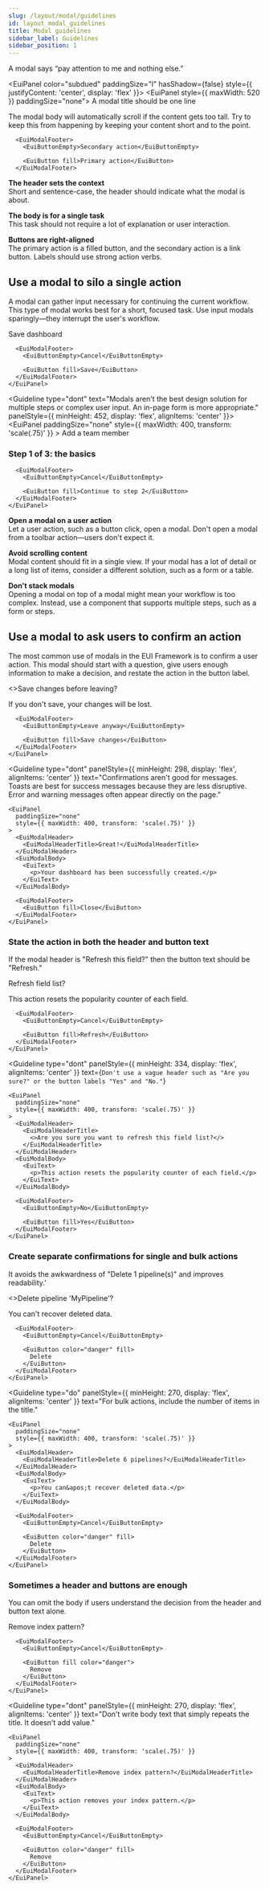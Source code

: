 ```yaml
---
slug: /layout/modal/guidelines
id: layout_modal_guidelines
title: Modal guidelines
sidebar_label: Guidelines
sidebar_position: 1
---
```



A modal says “pay attention to me and nothing else.”

<EuiPanel color="subdued" paddingSize="l" hasShadow={false} style={{ justifyContent: 'center', display: 'flex' }}>
  <EuiPanel style={{ maxWidth: 520 }} paddingSize="none">
    <EuiModalHeader>
        <EuiModalHeaderTitle>
          A modal title should be one line
        </EuiModalHeaderTitle>
      </EuiModalHeader>
      <EuiModalBody>
        <EuiText>
          <p>
            The modal body will automatically scroll if the content gets too
            tall. Try to keep this from happening by keeping your content
            short and to the point.
          </p>
        </EuiText>
      </EuiModalBody>

      <EuiModalFooter>
        <EuiButtonEmpty>Secondary action</EuiButtonEmpty>

        <EuiButton fill>Primary action</EuiButton>
      </EuiModalFooter>
  </EuiPanel>
</EuiPanel>

**The header sets the context**<br /> Short and sentence-case, the header should indicate what the modal is about.

**The body is for a single task**<br /> This task should not require a lot of explanation or user interaction.

**Buttons are right-aligned**<br /> The primary action is a filled button, and the secondary action is a link button. Labels should use strong action verbs.

## Use a modal to silo a single action

A modal can gather input necessary for continuing the current workflow. This type of modal works best for a short, focused task. Use input modals sparingly—they interrupt the user's workflow.

<EuiFlexGroup gutterSize="m">
  <Guideline type="do" text="A save action is a good use case for a modal. The meaning is clear and the content is simple." panelPadding="m" panelStyle={{ minHeight: 452, display: 'flex', alignItems: 'center' }}>
    <EuiPanel
      paddingSize="none"
      style={{ maxWidth: 400, transform: 'scale(.75)' }}
    >
      <EuiModalHeader>
        <EuiModalHeaderTitle>Save dashboard</EuiModalHeaderTitle>
      </EuiModalHeader>
      <EuiModalBody>
        <EuiFormRow label="Name">
          <EuiFieldText />
        </EuiFormRow>
        <EuiFormRow label="Description">
          <EuiTextArea />
        </EuiFormRow>
      </EuiModalBody>

      <EuiModalFooter>
        <EuiButtonEmpty>Cancel</EuiButtonEmpty>

        <EuiButton fill>Save</EuiButton>
      </EuiModalFooter>
    </EuiPanel>
  </Guideline>

  <Guideline type="dont" text="Modals aren't the best design solution for multiple steps or complex user input. An in-page form is more appropriate." panelStyle={{ minHeight: 452, display: 'flex', alignItems: 'center' }}>
    <EuiPanel
      paddingSize="none"
      style={{ maxWidth: 400, transform: 'scale(.75)' }}
    >
      <EuiModalHeader>
        <EuiModalHeaderTitle>Add a team member</EuiModalHeaderTitle>
      </EuiModalHeader>
      <EuiModalBody>
        <EuiTitle size="s">
          <h3>Step 1 of 3: the basics</h3>
        </EuiTitle>
        <EuiSpacer />
        <EuiFormRow label="Name">
          <EuiFieldText />
        </EuiFormRow>
        <EuiFormRow label="Email">
          <EuiFieldText />
        </EuiFormRow>
      </EuiModalBody>

      <EuiModalFooter>
        <EuiButtonEmpty>Cancel</EuiButtonEmpty>

        <EuiButton fill>Continue to step 2</EuiButton>
      </EuiModalFooter>
    </EuiPanel>
  </Guideline>
</EuiFlexGroup>

**Open a modal on a user action**<br />Let a user action, such as a button click, open a modal. Don't open a modal from a toolbar action—users don't expect it.

**Avoid scrolling content**<br />Modal content should fit in a single view. If your modal has a lot of detail or a long list of items, consider a different solution, such as a form or a table.

**Don't stack modals**<br />Opening a modal on top of a modal might mean your workflow is too complex. Instead, use a component that supports multiple steps, such as a form or steps.

## Use a modal to ask users to confirm an action

The most common use of modals in the EUI Framework is to confirm a user action. This modal should start with a question, give users enough information to make a decision, and restate the action in the button label.

<EuiFlexGroup gutterSize="m">
  <Guideline
    type="do"
    panelPadding="m"
    panelStyle={{ minHeight: 298, display: 'flex', alignItems: 'center' }}
    text="Use a modal for confirmation when the user might lose data. For the body text, use one to two short sentences that explain the consequences."
  >
    <EuiPanel
      paddingSize="none"
      style={{ maxWidth: 400, transform: 'scale(.75)' }}
    >
      <EuiModalHeader>
        <EuiModalHeaderTitle>
          <>Save changes before leaving?</>
        </EuiModalHeaderTitle>
      </EuiModalHeader>
      <EuiModalBody>
        <EuiText>
          <p>If you don&apos;t save, your changes will be lost.</p>
        </EuiText>
      </EuiModalBody>

      <EuiModalFooter>
        <EuiButtonEmpty>Leave anyway</EuiButtonEmpty>

        <EuiButton fill>Save changes</EuiButton>
      </EuiModalFooter>
    </EuiPanel>
  </Guideline>

  <Guideline
    type="dont"
    panelStyle={{ minHeight: 298, display: 'flex', alignItems: 'center' }}
    text="Confirmations aren't good for messages. Toasts are best for success messages because they are less disruptive. Error and warning messages often appear directly on the page."
  >
    <EuiPanel
      paddingSize="none"
      style={{ maxWidth: 400, transform: 'scale(.75)' }}
    >
      <EuiModalHeader>
        <EuiModalHeaderTitle>Great!</EuiModalHeaderTitle>
      </EuiModalHeader>
      <EuiModalBody>
        <EuiText>
          <p>Your dashboard has been successfully created.</p>
        </EuiText>
      </EuiModalBody>

      <EuiModalFooter>
        <EuiButton fill>Close</EuiButton>
      </EuiModalFooter>
    </EuiPanel>
  </Guideline>
</EuiFlexGroup>

### State the action in both the header and button text

If the modal header is "Refresh this field?" then the button text should be "Refresh."

<EuiFlexGroup gutterSize="m">
  <Guideline
    type="do"
    panelPadding="m"
    panelStyle={{ minHeight: 334, display: 'flex', alignItems: 'center' }}
    text="Use the same action verbs in the header and button text."
  >
    <EuiPanel
      paddingSize="none"
      style={{ maxWidth: 400, transform: 'scale(.75)' }}
    >
      <EuiModalHeader>
        <EuiModalHeaderTitle>Refresh field list?</EuiModalHeaderTitle>
      </EuiModalHeader>
      <EuiModalBody>
        <EuiText>
          <p>This action resets the popularity counter of each field.</p>
        </EuiText>
      </EuiModalBody>

      <EuiModalFooter>
        <EuiButtonEmpty>Cancel</EuiButtonEmpty>

        <EuiButton fill>Refresh</EuiButton>
      </EuiModalFooter>
    </EuiPanel>
  </Guideline>

  <Guideline
    type="dont"
    panelStyle={{ minHeight: 334, display: 'flex', alignItems: 'center' }}
    text={`Don't use a vague header such as "Are you sure?" or the button labels "Yes" and "No."`}
  >
    <EuiPanel
      paddingSize="none"
      style={{ maxWidth: 400, transform: 'scale(.75)' }}
    >
      <EuiModalHeader>
        <EuiModalHeaderTitle>
          <>Are you sure you want to refresh this field list?</>
        </EuiModalHeaderTitle>
      </EuiModalHeader>
      <EuiModalBody>
        <EuiText>
          <p>This action resets the popularity counter of each field.</p>
        </EuiText>
      </EuiModalBody>

      <EuiModalFooter>
        <EuiButtonEmpty>No</EuiButtonEmpty>

        <EuiButton fill>Yes</EuiButton>
      </EuiModalFooter>
    </EuiPanel>
  </Guideline>
</EuiFlexGroup>

### Create separate confirmations for single and bulk actions

It avoids the awkwardness of "Delete 1 pipeline(s)" and improves readability.'

<EuiFlexGroup gutterSize="m">
  <Guideline
    type="do"
    panelPadding="m"
    panelStyle={{ minHeight: 270, display: 'flex', alignItems: 'center' }}
    text="Asking users to delete a single item should include the item name in the title, if possible. Use single quotes around the name if it helps clarify meaning."
  >
    <EuiPanel
      paddingSize="none"
      style={{ maxWidth: 400, transform: 'scale(.75)' }}
    >
      <EuiModalHeader>
        <EuiModalHeaderTitle>
          <>Delete pipeline &apos;MyPipeline&apos;?</>
        </EuiModalHeaderTitle>
      </EuiModalHeader>
      <EuiModalBody>
        <EuiText>
          <p>You can&apos;t recover deleted data.</p>
        </EuiText>
      </EuiModalBody>

      <EuiModalFooter>
        <EuiButtonEmpty>Cancel</EuiButtonEmpty>

        <EuiButton color="danger" fill>
          Delete
        </EuiButton>
      </EuiModalFooter>
    </EuiPanel>
  </Guideline>

  <Guideline
    type="do"
    panelStyle={{ minHeight: 270, display: 'flex', alignItems: 'center' }}
    text="For bulk actions, include the number of items in the title."
  >
    <EuiPanel
      paddingSize="none"
      style={{ maxWidth: 400, transform: 'scale(.75)' }}
    >
      <EuiModalHeader>
        <EuiModalHeaderTitle>Delete 6 pipelines?</EuiModalHeaderTitle>
      </EuiModalHeader>
      <EuiModalBody>
        <EuiText>
          <p>You can&apos;t recover deleted data.</p>
        </EuiText>
      </EuiModalBody>

      <EuiModalFooter>
        <EuiButtonEmpty>Cancel</EuiButtonEmpty>

        <EuiButton color="danger" fill>
          Delete
        </EuiButton>
      </EuiModalFooter>
    </EuiPanel>
  </Guideline>
</EuiFlexGroup>

### Sometimes a header and buttons are enough

You can omit the body if users understand the decision from the header and button text alone.

<EuiFlexGroup gutterSize="m">
  <Guideline
    type="do"
    panelPadding="m"
    panelStyle={{ minHeight: 270, display: 'flex', alignItems: 'center' }}
    text="Here the header and body are enough. The modal asks the user whether to remove an index pattern &mdash; data won't be lost."
  >
    <EuiPanel
      paddingSize="none"
      style={{ maxWidth: 400, transform: 'scale(.75)' }}
    >
      <EuiModalHeader>
        <EuiModalHeaderTitle>Remove index pattern?</EuiModalHeaderTitle>
      </EuiModalHeader>

      <EuiModalFooter>
        <EuiButtonEmpty>Cancel</EuiButtonEmpty>

        <EuiButton fill color="danger">
          Remove
        </EuiButton>
      </EuiModalFooter>
    </EuiPanel>
  </Guideline>

  <Guideline
    type="dont"
    panelStyle={{ minHeight: 270, display: 'flex', alignItems: 'center' }}
    text="Don't write body text that simply repeats the title. It doesn't add value."
  >
    <EuiPanel
      paddingSize="none"
      style={{ maxWidth: 400, transform: 'scale(.75)' }}
    >
      <EuiModalHeader>
        <EuiModalHeaderTitle>Remove index pattern?</EuiModalHeaderTitle>
      </EuiModalHeader>
      <EuiModalBody>
        <EuiText>
          <p>This action removes your index pattern.</p>
        </EuiText>
      </EuiModalBody>

      <EuiModalFooter>
        <EuiButtonEmpty>Cancel</EuiButtonEmpty>

        <EuiButton color="danger" fill>
          Remove
        </EuiButton>
      </EuiModalFooter>
    </EuiPanel>
  </Guideline>
</EuiFlexGroup>
